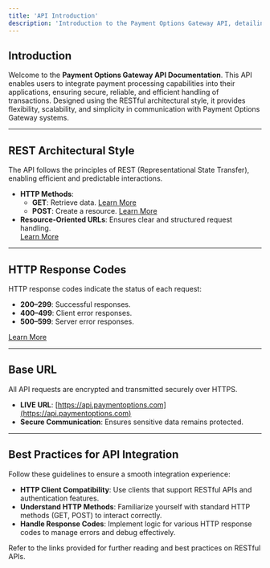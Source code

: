 ```yaml
---
title: 'API Introduction'
description: 'Introduction to the Payment Options Gateway API, detailing its RESTful architecture, response codes, and best practices for integration.'
---
```


## **Introduction**

Welcome to the **Payment Options Gateway API Documentation**. This API enables users to integrate payment processing capabilities into their applications, ensuring secure, reliable, and efficient handling of transactions. Designed using the RESTful architectural style, it provides flexibility, scalability, and simplicity in communication with Payment Options Gateway systems.

---

## **REST Architectural Style**

The API follows the principles of REST (Representational State Transfer), enabling efficient and predictable interactions.

- **HTTP Methods**: 
  - **GET**: Retrieve data. [Learn More](https://developer.mozilla.org/en-US/docs/Web/HTTP/Methods/GET)
  - **POST**: Create a resource. [Learn More](https://developer.mozilla.org/en-US/docs/Web/HTTP/Methods/POST)
- **Resource-Oriented URLs**: Ensures clear and structured request handling.  
  [Learn More](https://en.wikipedia.org/wiki/REST)

---

## **HTTP Response Codes**

HTTP response codes indicate the status of each request:

- **200–299**: Successful responses.
- **400–499**: Client error responses.
- **500–599**: Server error responses.  

[Learn More](https://developer.mozilla.org/en-US/docs/Web/HTTP/Status)

---

## **Base URL**

All API requests are encrypted and transmitted securely over HTTPS. 

- **LIVE URL**: [https://api.paymentoptions.com](https://api.paymentoptions.com)
- **Secure Communication**: Ensures sensitive data remains protected.

---

## **Best Practices for API Integration**

Follow these guidelines to ensure a smooth integration experience:

- **HTTP Client Compatibility**: Use clients that support RESTful APIs and authentication features.
- **Understand HTTP Methods**: Familiarize yourself with standard HTTP methods (GET, POST) to interact correctly.
- **Handle Response Codes**: Implement logic for various HTTP response codes to manage errors and debug effectively.

<Note>
  Refer to the links provided for further reading and best practices on RESTful APIs.
</Note>

